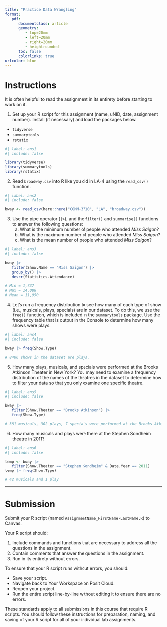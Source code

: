 ```yaml
---
title: "Practice Data Wrangling"
format:
   pdf:
      documentclass: article
      geometry:
         - top=20mm
         - left=20mm
         - right=20mm
         - heightrounded
      toc: false
      colorlinks: true
urlcolor: blue
---
```


# Instructions

::: callout-tip
It is often helpful to read the assignment in its entirety before starting to work on it.
:::

1)  Set up your R script for this assignment (name, uNID, date, assignment number). Install (if necessary) and load the packages below.

-   `tidyverse`
-   `summarytools`
-   `rstatix`

```r
#| label: ans1
#| include: false

library(tidyverse)
library(summarytools)
library(rstatix)

```

2)  Read `broadway.csv` into R like you did in LA-4 using the `read_csv()` function.

```r
#| label: ans2
#| include: false

bway <- read_csv(here::here("COMM-3710", "LA", "broadway.csv"))

```

3)  Use the pipe operator (`|>`), and the `filter()` and `summarise()` functions to answer the following questions:
    a)  What is the minimum number of people who attended *Miss Saigon*?
    b)  What is the maximum number of people who attended *Miss Saigon*?
    b)  What is the mean number of people who attended *Miss Saigon*?

```r
#| label: ans3
#| include: false

bway |>
   filter(Show.Name == "Miss Saigon") |>
   group_by() |> 
   descr(Statistics.Attendance)

# Min = 1,737
# Max = 14,088
# Mean = 11,950

```

4) Let's run a frequency distribution to see how many of each type of show (i.e., musicals, plays, specials) are in our dataset. To do this, we use the `freq()` function, which is included in the `summarytools` package. Use the frequency table that is output in the Console to determine how many shows were plays.

```r
#| label: ans4
#| include: false

bway |> freq(Show.Type)

# 8406 shows in the dataset are plays.

```

5) How many plays, musicals, and specials were performed at the Brooks Atkinson Theater in New York? You may need to examine a frequency distribution of the names of the theatres in the dataset to determine how to filter your data so that you only examine one specific theatre.

```r
#| label: ans5
#| include: false

bway |> 
   filter(Show.Theater == "Brooks Atkinson") |>
   freq(Show.Type)

# 381 musicals, 302 plays, 7 specials were performed at the Brooks Atkinson Theater.

```

6) How many musicals and plays were there at the Stephen Sondheim theatre in 2011?

```r
#| label: ans6
#| include: false

temp <- bway |>
   filter(Show.Theater == "Stephen Sondheim" & Date.Year == 2011)
temp |> freq(Show.Type)

# 42 musicals and 1 play

```

------------------------------------------------------------------------

# Submission

Submit your R script (named `AssignmentName_FirstName-LastName.R`) to Canvas.

Your R script should:

1)  Include commands and functions that are necessary to address all the questions in the assignment.
2)  Contain comments that answer the questions in the assignment.
3)  Run in its entirety without errors.

To ensure that your R script runs without errors, you should:

-   Save your script.
-   Navigate back to Your Workspace on Posit Cloud.
-   Reopen your project.
-   Run the entire script line-by-line without editing it to ensure there are no errors.

::: callout-important
These standards apply to all submissions in this course that require R scripts. You should follow these instructions for preparation, naming, and saving of your R script for all of your individual lab assignments.
:::
